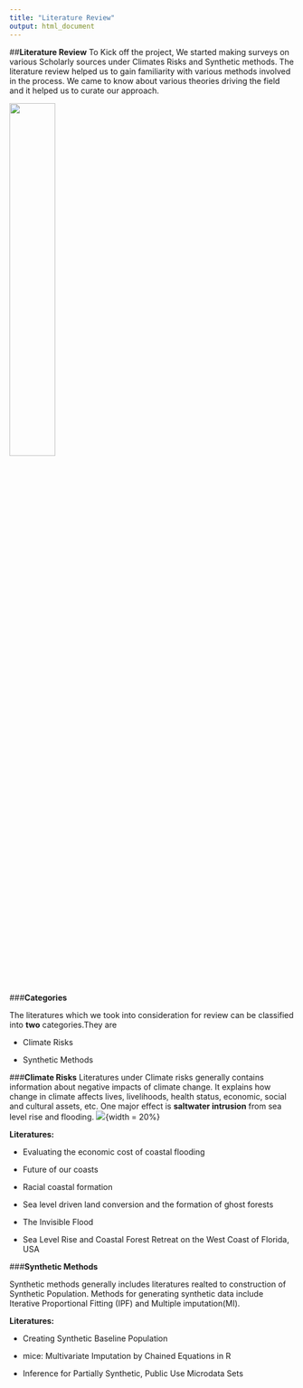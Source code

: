 ```yaml
---
title: "Literature Review"
output: html_document
---
```

##**Literature Review**
To Kick off the project, We started making surveys on various Scholarly sources under Climates Risks and Synthetic methods. The literature review helped us to gain familiarity with various methods involved in the process. We came to know about various theories driving the field and it  helped us to curate our approach.

![](www/literaturereview.png){width=40%}</center>

###**Categories**

The literatures which we took into consideration for review can be classified into **two** categories.They are

- Climate Risks

- Synthetic Methods

###**Climate Risks**
Literatures under Climate risks generally contains information about negative impacts of climate change. It explains how change in climate affects lives, livelihoods, health status, economic, social and cultural assets, etc. One major effect is  **saltwater intrusion** from sea level rise and flooding.
![](www/CFE.png){width = 20%}</center>
**Literatures:**

- Evaluating the economic cost of coastal flooding

- Future of our coasts

- Racial coastal formation 

- Sea level driven land conversion and the formation of ghost forests

- The Invisible Flood

- Sea Level Rise and Coastal Forest Retreat on the West Coast of Florida, USA

###**Synthetic Methods**

Synthetic methods generally includes literatures realted to construction of Synthetic Population. Methods for generating synthetic data include Iterative Proportional Fitting (IPF) and Multiple imputation(MI).

**Literatures:**

- Creating Synthetic Baseline Population

- mice: Multivariate Imputation by Chained Equations in R

- Inference for Partially Synthetic, Public Use Microdata Sets








